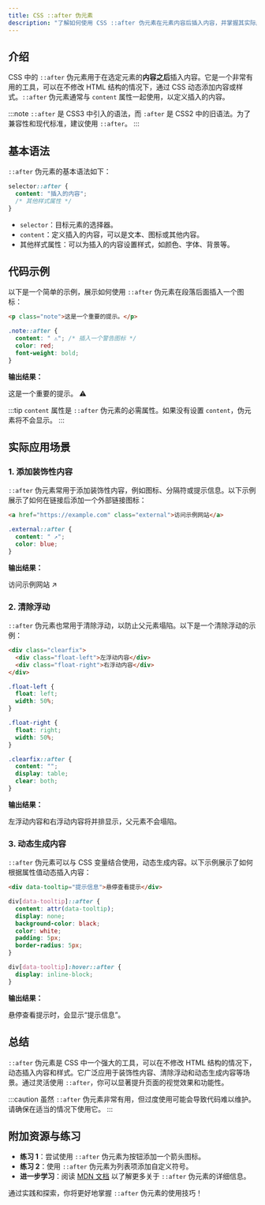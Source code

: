 ```yaml
---
title: CSS ::after 伪元素
description: "了解如何使用 CSS ::after 伪元素在元素内容后插入内容，并掌握其实际应用场景。"
---
```


## 介绍

CSS 中的 `::after` 伪元素用于在选定元素的**内容之后**插入内容。它是一个非常有用的工具，可以在不修改 HTML 结构的情况下，通过 CSS 动态添加内容或样式。`::after` 伪元素通常与 `content` 属性一起使用，以定义插入的内容。

:::note
`::after` 是 CSS3 中引入的语法，而 `:after` 是 CSS2 中的旧语法。为了兼容性和现代标准，建议使用 `::after`。
:::

## 基本语法

`::after` 伪元素的基本语法如下：

```css
selector::after {
  content: "插入的内容";
  /* 其他样式属性 */
}
```

- `selector`：目标元素的选择器。
- `content`：定义插入的内容，可以是文本、图标或其他内容。
- 其他样式属性：可以为插入的内容设置样式，如颜色、字体、背景等。

## 代码示例

以下是一个简单的示例，展示如何使用 `::after` 伪元素在段落后面插入一个图标：

```html
<p class="note">这是一个重要的提示。</p>
```

```css
.note::after {
  content: " ⚠️"; /* 插入一个警告图标 */
  color: red;
  font-weight: bold;
}
```

**输出结果：**

这是一个重要的提示。 ⚠️

:::tip
`content` 属性是 `::after` 伪元素的必需属性。如果没有设置 `content`，伪元素将不会显示。
:::

## 实际应用场景

### 1. 添加装饰性内容

`::after` 伪元素常用于添加装饰性内容，例如图标、分隔符或提示信息。以下示例展示了如何在链接后添加一个外部链接图标：

```html
<a href="https://example.com" class="external">访问示例网站</a>
```

```css
.external::after {
  content: " ↗";
  color: blue;
}
```

**输出结果：**

访问示例网站 ↗

### 2. 清除浮动

`::after` 伪元素也常用于清除浮动，以防止父元素塌陷。以下是一个清除浮动的示例：

```html
<div class="clearfix">
  <div class="float-left">左浮动内容</div>
  <div class="float-right">右浮动内容</div>
</div>
```

```css
.float-left {
  float: left;
  width: 50%;
}

.float-right {
  float: right;
  width: 50%;
}

.clearfix::after {
  content: "";
  display: table;
  clear: both;
}
```

**输出结果：**

左浮动内容和右浮动内容将并排显示，父元素不会塌陷。

### 3. 动态生成内容

`::after` 伪元素可以与 CSS 变量结合使用，动态生成内容。以下示例展示了如何根据属性值动态插入内容：

```html
<div data-tooltip="提示信息">悬停查看提示</div>
```

```css
div[data-tooltip]::after {
  content: attr(data-tooltip);
  display: none;
  background-color: black;
  color: white;
  padding: 5px;
  border-radius: 5px;
}

div[data-tooltip]:hover::after {
  display: inline-block;
}
```

**输出结果：**

悬停查看提示时，会显示“提示信息”。

## 总结

`::after` 伪元素是 CSS 中一个强大的工具，可以在不修改 HTML 结构的情况下，动态插入内容和样式。它广泛应用于装饰性内容、清除浮动和动态生成内容等场景。通过灵活使用 `::after`，你可以显著提升页面的视觉效果和功能性。

:::caution
虽然 `::after` 伪元素非常有用，但过度使用可能会导致代码难以维护。请确保在适当的情况下使用它。
:::

## 附加资源与练习

- **练习 1**：尝试使用 `::after` 伪元素为按钮添加一个箭头图标。
- **练习 2**：使用 `::after` 伪元素为列表项添加自定义符号。
- **进一步学习**：阅读 [MDN 文档](https://developer.mozilla.org/zh-CN/docs/Web/CSS/::after) 以了解更多关于 `::after` 伪元素的详细信息。

通过实践和探索，你将更好地掌握 `::after` 伪元素的使用技巧！